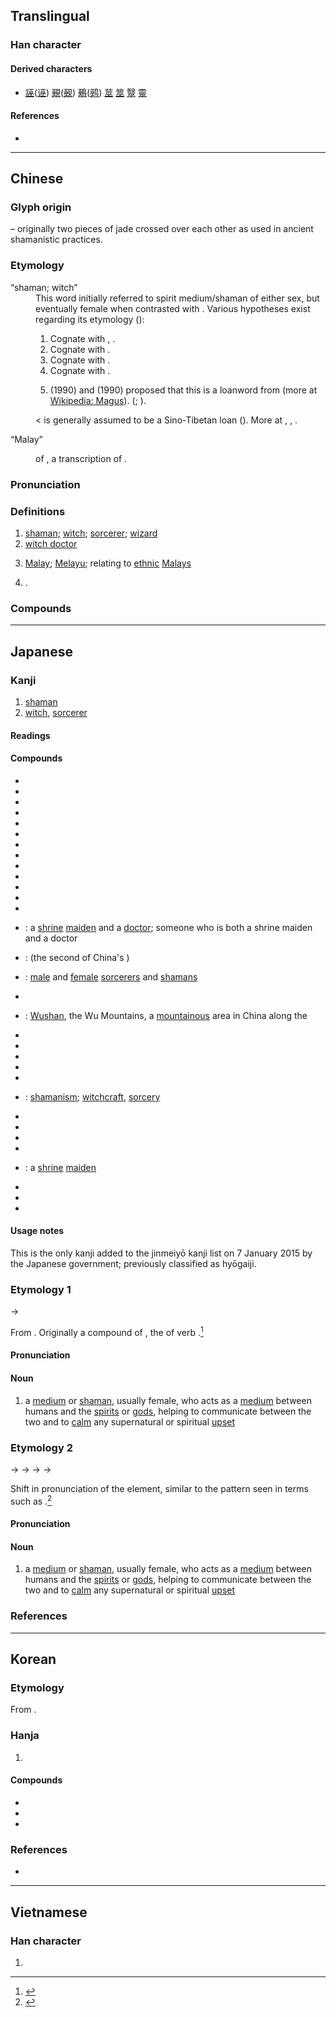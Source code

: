 {{character info}}
==Translingual==

===Han character===
{{Han char|rn=48|rad=工|as=04|sn=7|four=10108|canj=MOO|ids=⿻工从}}

====Derived characters====
* [[誣]]([[诬]]) [[覡]]([[觋]]) [[鵐]]([[鹀]]) [[莁]] [[筮]] [[毉]] [[靈]]

====References====
* {{Han ref|kx=0325.190|dkj=08728|dj=0629.070|hdz=10412.080|uh=5DEB|ud=24043|bh=A7C5|bd=42949}}

----

==Chinese==
{{zh-forms}}

===Glyph origin===
{{Han etym}}
{{liushu|p}} – originally two pieces of jade crossed over each other as used in ancient shamanistic practices.

===Etymology===
; “shaman; witch”
: This word initially referred to spirit medium/shaman of either sex, but eventually female when contrasted with {{och-l|覡|male shaman}}. Various hypotheses exist regarding its etymology ({{zh-ref|Schuessler, 2007}}):
:# Cognate with {{cog|bo|འབའ་པོ||magician, sorcerer}}, {{m|bo|འབའ་མོ||sorceress}}.
:# Cognate with {{och-l|誣|to deceive}}.
:# Cognate with {{och-l|舞|to dance}}.
:# Cognate with {{och-l|母|female}}.
:# {{w|Victor Mair}} (1990) and {{w|Jao Tsung-I}} (1990) proposed that this is a loanword from {{cog|peo|𐎶𐎦𐎢𐏁|tr=maguš}} (more at [[:w:Magi#Possible_loan_into_Chinese|Wikipedia: Magus]]). ({{zh-ref|Mair, 1990}}; {{zh-ref|Mair, 2012}}).

: {{cog|th|หมอ||doctor}} < {{cog|tai-pro|*ʰmo:ᴬ||shaman}} is generally assumed to be a Sino-Tibetan loan ({{zh-ref|Pittayaporn, 2014}}). More at {{w|Wu (shaman)}}, {{w|Magi#In Chinese sources}}, {{m|en|magus}}.

; “Malay”
: {{clipping|zh}} of {{zh-l|巫來由}}, a transcription of {{bor|zh|ms|Melayu}}.

===Pronunciation===
{{zh-pron
|m=wū,wú,2nb=literary variant in Taiwan
|c=mou4
|c-t=mo3
|h=pfs=mù;gd=mu2
|md=ŭ
|mn=bû
|mn-t=bhu5
|w=3vu
|mc=y
|oc=y
|cat=n,pn
}}

===Definitions===
{{zh-hanzi}}

# [[shaman]]; [[witch]]; [[sorcerer]]; [[wizard]]
# [[witch doctor]]
# {{lb|zh|chiefly|Malaysia|Singapore}} [[Malay]]; [[Melayu]]; relating to [[ethnic]] [[Malay]]s
# {{surname|zh}}.

===Compounds===
{{zh-der|巫術:shamanism, witchcraft, sorcery|巫師:sorcerer|巫醫:witch doctor|巫山:[[Wushan]]|巫婆:witch, [[sorceress]]|巫子|巫毒教:[[voodoo]]|小巫見大巫|大巫嫗|女巫|巫咸|巫山之夢|巫山之會|巫山洛浦|巫山雲雨|巫峰|巫峽|巫祝|巫蠱|巫蠱之獄|巫覡|祝巫|神巫|雲雨巫山|巫人|巫語|巫族|巫裔|巫神|巫教|巫溪}}

----

==Japanese==

===Kanji===
{{ja-kanji|grade=8|rs=工04}}

# [[shaman]]
# [[witch]], [[sorcerer]]

====Readings====
{{ja-readings
|goon=む
|kanon=ぶ
|kanyoon=ふ
|kun=みこ-, かんなぎ-
}}

====Compounds====
{{der-top|Compounds}}
* {{ja-r|県%巫|あがた%みこ}}
* {{ja-r|巫子|いちこ}}
* {{ja-r|大%御%巫|おお%み%かむこ}}
* {{ja-r|男%巫|おとこ%みこ}}
* {{ja-r|乙女%巫|おとめ%みこ}}
* {{ja-r|女%巫|おんな%みこ}}
* {{ja-r|巫覡|きね}}
* {{ja-r|里%巫|さと%みこ}}
* {{ja-r|巫鳥|しとど}}
* {{ja-r|女巫|じょふ}}
* {{ja-r|巫%女|すずし%め}}
* {{ja-r|巫女|のろ}}
* {{ja-r|肘%巫|ひじ%かんなぎ}}
* {{ja-r|巫医|ふい}}: a [[shrine]] [[maiden]] and a [[doctor]]; someone who is both a shrine maiden and a doctor
* {{ja-r|巫峡|ふきょう}}: {{w|Wu Gorge}} (the second of China's {{w|Three Gorges}})
* {{ja-r|巫覡|ふげき}}: [[male]] and [[female]] [[sorcerer]]s and [[shaman]]s
* {{ja-r|巫蠱|ふこ}}
* {{ja-r|巫山|^ふざん}}: [[Wushan]], the Wu Mountains, a [[mountainous]] area in China along the {{w|Wu Gorge}}
* {{ja-r|巫山雲雨|^ふざんうんう}}
* {{ja-r|巫山之夢|^ふざんのゆめ}}
* {{ja-r|巫史|ふし}}
* {{ja-r|巫呪|ふじゅ}}
* {{ja-r|巫祝|ふしゅく}}
* {{ja-r|巫術|ふじゅつ}}: [[shamanism]]; [[witchcraft]], [[sorcery]]
* {{ja-r|巫女|ふじょ}}
* {{ja-r|御%巫|み%かんこ}}
* {{ja-r|御%巫|み%かんなぎ}}
* {{ja-r|御%巫|み%こうのこ}}
* {{ja-r|巫女|みこ}}: a [[shrine]] [[maiden]]
* {{ja-r|野巫|やぶ}}
* {{ja-r|湯%巫|ゆ%みこ}}
* {{ja-r|霊巫|れいふ}} 
{{der-bottom}}

====Usage notes====
This is the only kanji added to the jinmeiyō kanji list on 7 January 2015 by the Japanese government; previously classified as hyōgaiji.

===Etymology 1===
{{ja-kanjitab|yomi=k|かんなぎ|alt=覡}}

{{IPAchar|/kamunaɡi/}} → {{IPAchar|/kaɴnaɡi/}}

From {{inh|ja|ojp|sort=かんなぎ|-}}. Originally a compound of {{compound|ja|sort=かんなぎ|神|tr1=kamu|t1=god, spirit|和ぎ|tr2=nagi|t2=calming, calming down}}, the {{m|ja|連用形||tr=ren'yōkei|continuative or stem form}} of verb {{m|ja|和ぐ|tr=nagu||to become calm, to become quiet}}.<ref name="KDJ">{{R:Kokugo Dai Jiten}}</ref>

====Pronunciation====
{{ja-pron|yomi=k|かんなぎ}}

====Noun====
{{ja-noun|かんなぎ}}

# {{lb|ja|sort=かんなぎ|archaic}} a [[medium]] or [[shaman]], usually female, who acts as a [[medium]] between humans and the [[spirit]]s or [[god]]s, helping to communicate between the two and to [[calm]] any supernatural or spiritual [[upset]]
#: {{synonyms|ja|巫女|tr1=miko|神子|tr2=kanko}}

===Etymology 2===
{{ja-kanjitab|yomi=k|こうなぎ|alt=覡}}

{{IPAchar|/kamunaɡi/}} → {{IPAchar|/kaũnaɡi/}} → {{IPAchar|/kaunaɡi/}} → {{IPAchar|/kɔːnaɡi/}} → {{IPAchar|/koːnaɡi/}}

Shift in pronunciation of the {{m|ja|神|tr=kamu}} element, similar to the pattern seen in terms such as {{m|ja|神戸||Kōbe}}.<ref name="KDJ">{{R:Kokugo Dai Jiten}}</ref>

====Pronunciation====
{{ja-pron|yomi=k|こうなぎ}}

====Noun====
{{ja-noun|こうなぎ|hhira=かうなぎ}}

# {{lb|ja|sort=こうなぎ|archaic|possibly|_|obsolete}} a [[medium]] or [[shaman]], usually female, who acts as a [[medium]] between humans and the [[spirit]]s or [[god]]s, helping to communicate between the two and to [[calm]] any supernatural or spiritual [[upset]]

===References===
<references/>

----

==Korean==

===Etymology===
From {{der|ko|ltc|-}} {{ltc-l|巫|id=1}}. {{hanja-hunmong|무|mwu|人類#중03B}}

===Hanja===
{{ko-hanja-search}}
{{ko-hanja|무당|무}}

# {{hanja form of|무|[[shaman]]; something related to [[shamanism]]}}

====Compounds====
{{der-top3|Compounds}}
* {{ko-l|무녀|巫女}}
* {{ko-l|무당|巫堂}}
* {{ko-l|무속|巫俗}}
{{der-bottom}}

===References===
* {{R:hanjadoc|2951}}

----

==Vietnamese==

===Han character===
{{vi-readings|rs=工04
|hanviet=vu
}}

# {{rfdef|vi|sort=工04}}